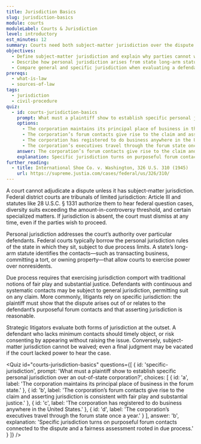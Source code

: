```yaml
---
title: Jurisdiction Basics
slug: jurisdiction-basics
module: courts
moduleLabel: Courts & Jurisdiction
level: introductory
est_minutes: 12
summary: Courts need both subject-matter jurisdiction over the dispute and personal jurisdiction over the parties before they may issue binding judgments.
objectives:
  - Define subject-matter jurisdiction and explain why parties cannot waive it.
  - Describe how personal jurisdiction arises from state long-arm statutes and constitutional due process limits.
  - Compare general and specific jurisdiction when evaluating a defendant’s contacts with the forum.
prereqs:
  - what-is-law
  - sources-of-law
tags:
  - jurisdiction
  - civil-procedure
quiz:
  - id: courts-jurisdiction-basics
    prompt: What must a plaintiff show to establish specific personal jurisdiction over an out-of-state corporation?
    options:
      - The corporation maintains its principal place of business in the forum state.
      - The corporation’s forum contacts give rise to the claim and asserting jurisdiction is consistent with fair play and substantial justice.
      - The corporation has registered to do business anywhere in the United States.
      - The corporation’s executives travel through the forum state once a year.
    answer: The corporation’s forum contacts give rise to the claim and asserting jurisdiction is consistent with fair play and substantial justice.
    explanation: Specific jurisdiction turns on purposeful forum contacts connected to the dispute and a fairness assessment rooted in due process.
further_reading:
  - title: International Shoe Co. v. Washington, 326 U.S. 310 (1945)
    url: https://supreme.justia.com/cases/federal/us/326/310/
---
```

A court cannot adjudicate a dispute unless it has subject-matter jurisdiction. Federal district courts are tribunals of limited jurisdiction: Article III and statutes like 28 U.S.C. § 1331 authorize them to hear federal question cases, diversity suits exceeding the amount-in-controversy threshold, and certain specialized matters. If jurisdiction is absent, the court must dismiss at any time, even if the parties wish to proceed.

Personal jurisdiction addresses the court’s authority over particular defendants. Federal courts typically borrow the personal jurisdiction rules of the state in which they sit, subject to due process limits. A state’s long-arm statute identifies the contacts—such as transacting business, committing a tort, or owning property—that allow courts to exercise power over nonresidents.

Due process requires that exercising jurisdiction comport with traditional notions of fair play and substantial justice. Defendants with continuous and systematic contacts may be subject to general jurisdiction, permitting suit on any claim. More commonly, litigants rely on specific jurisdiction: the plaintiff must show that the dispute arises out of or relates to the defendant’s purposeful forum contacts and that asserting jurisdiction is reasonable.

Strategic litigators evaluate both forms of jurisdiction at the outset. A defendant who lacks minimum contacts should timely object, or risk consenting by appearing without raising the issue. Conversely, subject-matter jurisdiction cannot be waived; even a final judgment may be vacated if the court lacked power to hear the case.

<Quiz
  id="courts-jurisdiction-basics"
  questions={[
    {
      id: 'specific-jurisdiction',
      prompt: 'What must a plaintiff show to establish specific personal jurisdiction over an out-of-state corporation?',
      choices: [
        { id: 'a', label: 'The corporation maintains its principal place of business in the forum state.' },
        { id: 'b', label: 'The corporation’s forum contacts give rise to the claim and asserting jurisdiction is consistent with fair play and substantial justice.' },
        { id: 'c', label: 'The corporation has registered to do business anywhere in the United States.' },
        { id: 'd', label: 'The corporation’s executives travel through the forum state once a year.' }
      ],
      answer: 'b',
      explanation:
        'Specific jurisdiction turns on purposeful forum contacts connected to the dispute and a fairness assessment rooted in due process.'
    }
  ]}
/>

